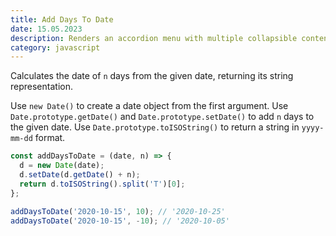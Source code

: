 ```yaml
---
title: Add Days To Date
date: 15.05.2023
description: Renders an accordion menu with multiple collapsible content elements.
category: javascript
---
```


Calculates the date of `n` days from the given date, returning its string representation.

Use `new Date()` to create a date object from the first argument.
Use `Date.prototype.getDate()` and `Date.prototype.setDate()` to add `n` days to the given date.
Use `Date.prototype.toISOString()` to return a string in `yyyy-mm-dd` format.

```js
const addDaysToDate = (date, n) => {
  d = new Date(date);
  d.setDate(d.getDate() + n);
  return d.toISOString().split('T')[0];
};
```

```js
addDaysToDate('2020-10-15', 10); // '2020-10-25'
addDaysToDate('2020-10-15', -10); // '2020-10-05'
```
